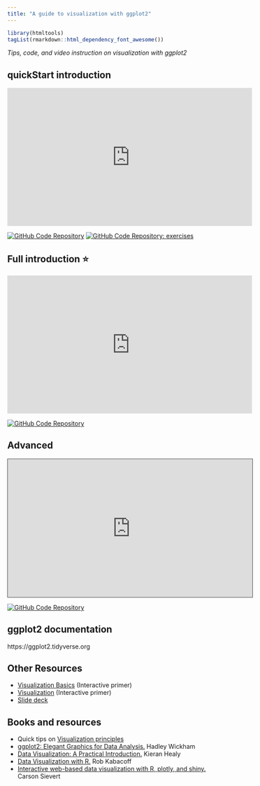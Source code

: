 ```yaml
---
title: "A guide to visualization with ggplot2"
---
```


```r
library(htmltools)
tagList(rmarkdown::html_dependency_font_awesome())
```

_Tips, code, and video instruction on visualization with ggplot2_


## quickStart introduction

<iframe width="560" height="315" src="https://www.youtube.com/embed/TIJzx5eQbgk" title="YouTube video player" frameborder="0" allow="accelerometer; autoplay; clipboard-write; encrypted-media; gyroscope; picture-in-picture" allowfullscreen></iframe>  

[![GitHub Code Repository](https://img.shields.io/badge/GitHub-Code%20Repository-lightgrey?logo=GitHub "GitHub Code Repository")](https://github.com/libjohn/rfun_flipped)
[![GitHub Code Repository: exercises](https://img.shields.io/badge/GitHub-Code%20Repository: exercises-lightgrey?logo=GitHub "GitHub Code Repository: exercises")](https://github.com/libjohn/workshop_ggplot2)

## Full introduction ⭐

<iframe height="315" width="560" src="https://warpwire.duke.edu/w/v4gFAA/" frameborder="0" scrolling="0" allow="autoplay *; encrypted-media *; fullscreen *; picture-in-picture *;" allowfullscreen></iframe>

[![GitHub Code Repository](https://img.shields.io/badge/GitHub-Code%20Repository-lightgrey?logo=GitHub "GitHub Code Repository")](https://github.com/amzoss/ggplot2-workshop)

## Advanced

<iframe src="https://library.capture.duke.edu/Panopto/Pages/Embed.aspx?id=b41df32a-cfa3-4e8c-b374-aab600f18fc7&autoplay=false&offerviewer=true&showtitle=true&showbrand=false&start=0&interactivity=all" width=560 height=315 style="border: 1px solid #464646;" allowfullscreen allow="autoplay"></iframe>

[![GitHub Code Repository](https://img.shields.io/badge/GitHub-Code%20Repository-lightgrey?logo=GitHub "GitHub Code Repository")](https://github.com/amzoss/adv-ggplot2-F19)

## ggplot2 documentation

https://ggplot2.tidyverse.org

## Other Resources  

- [Visualization Basics](https://rstudio.cloud/learn/primers/1.1)  (Interactive primer)
- [Visualization](https://rstudio.cloud/learn/primers/3)  (Interactive primer)
- [Slide deck](https://ggplot.library.duke.edu/slides/index.html)

## Books and resources

- Quick tips on [Visualization principles](https://introds.org/slides/w4_d1-effective-dataviz/w4_d1-effective-dataviz.html#26)
- [ggplot2: Elegant Graphics for Data Analysis.](https://ggplot2-book.org/) Hadley Wickham
- [Data Visualization: A Practical Introduction.](https://socviz.co/lookatdata.html) Kieran Healy
- [Data Visualization with R.](https://rkabacoff.github.io/datavis/) Rob Kabacoff
- [Interactive web-based data visualization with R, plotly, and shiny.](https://plotly-r.com/) Carson Sievert